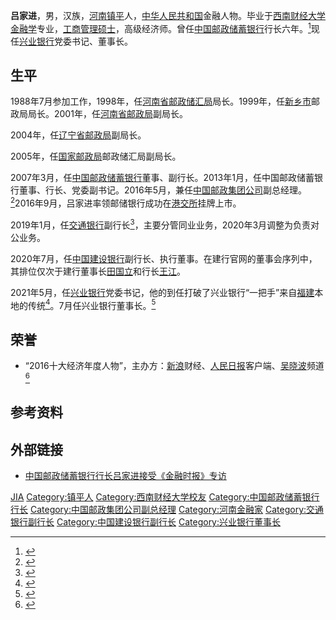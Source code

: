 {{Otheruses|other=名为吕家进的其他人物|吕家进}}

'''吕家进'''{{BD|1968年|9月}}，男，汉族，[[河南|河南]][[镇平|镇平]]人，[[中华人民共和国|中华人民共和国]]金融人物。毕业于[[西南财经大学|西南财经大学]][[金融学|金融学]]专业，[[工商管理硕士|工商管理硕士]]，高级经济师。曾任[[中国邮政储蓄银行|中国邮政储蓄银行]]行长六年。<ref >{{cite web |url=http://biz.finance.sina.com.cn/person/view/vPreview.php?pid=14032 |language= |title=吕家进 |publisher=新浪财经 |date= |accessdate=2016-09 |archive-date=2017-07-08 |archive-url=https://web.archive.org/web/20170708135825/http://biz.finance.sina.com.cn/person/view/vPreview.php?pid=14032 |dead-url=no }}</ref>现任[[兴业银行|兴业银行]]党委书记、董事长。

== 生平 ==
1988年7月参加工作，1998年，任[[河南省邮政储汇局|河南省邮政储汇局]]局长。1999年，任[[新乡市|新乡市]]邮政局局长。2001年，任[[河南省邮政局|河南省邮政局]]副局长。

2004年，任[[辽宁省邮政局|辽宁省邮政局]]副局长。

2005年，任[[国家邮政局|国家邮政局]]邮政储汇局副局长。

2007年3月，任[[中国邮政储蓄银行|中国邮政储蓄银行]]董事、副行长。2013年1月，任中国邮政储蓄银行董事、行长、党委副书记。2016年5月，兼任[[中国邮政集团公司|中国邮政集团公司]]副总经理。<ref >{{cite web |url=http://www.chinapostnews.com.cn/html1/report/16066/531-1.htm |language= |title=吕家进任集团公司副总经理、党组成员 |publisher=中国邮政 |date=2016-06-01 |accessdate= |archive-url=https://web.archive.org/web/20161001211704/http://www.chinapostnews.com.cn/html1/report/16066/531-1.htm |archive-date=2016-10-01 |dead-url=yes }}</ref>2016年9月，吕家进率领邮储银行成功在[[港交所|港交所]]挂牌上市。

2019年1月，任[[交通银行|交通银行]]副行长<ref>{{Cite web|title=吕家进任交通银行党委委员 曾任邮储银行行长 _中国经济网——国家经济门户|url=http://finance.ce.cn/bank12/scroll/201901/05/t20190105_31186011.shtml|work=finance.ce.cn|accessdate=2019-03-14}}</ref>，主要分管同业业务，2020年3月调整为负责对公业务。

2020年7月，任[[中国建设银行|中国建设银行]]副行长、执行董事。在建行官网的董事会序列中，其排位仅次于建行董事长[[田国立|田国立]]和行长[[王江|王江]]。

2021年5月，任[[兴业银行|兴业银行]]党委书记，他的到任打破了兴业银行“一把手”来自[[福建|福建]]本地的传统<ref>{{Cite web|title=吕家进任兴业银行党委书记|url=https://finance.sina.com.cn/money/bank/gsdt/2021-05-12/doc-ikmyaawc4852862.shtml|access-date=2021-06-04|date=2021-05-12|last=|work=新浪财经综合|archive-date=2021-06-04|archive-url=https://web.archive.org/web/20210604084153/https://finance.sina.com.cn/money/bank/gsdt/2021-05-12/doc-ikmyaawc4852862.shtml|dead-url=no}}</ref>。7月任兴业银行董事长。<ref>{{Cite web|title=兴业银行：吕家进就任董事、董事长_中国经济网——国家经济门户|url=http://finance.ce.cn/stock/gsgdbd/202107/27/t20210727_36755127.shtml|access-date=2021-07-27|work=finance.ce.cn|archive-date=2021-08-13|archive-url=https://web.archive.org/web/20210813201232/http://finance.ce.cn/stock/gsgdbd/202107/27/t20210727_36755127.shtml|dead-url=no}}</ref>

== 荣誉 ==
*“2016十大经济年度人物”，主办方：[[新浪|新浪]]财经、[[人民日报|人民日报]]客户端、[[吴晓波|吴晓波]]频道<ref >{{cite web |url=http://www.3news.cn/news/guonei/2017/0111/185033.html |language= |title=2016十大经济年度人物隆重揭晓 董明珠吴小晖等荣登榜单 |publisher=新浪 |date=2017-01-11 |accessdate= |archive-date=2020-01-24 |archive-url=https://web.archive.org/web/20200124144315/http://www.3news.cn/news/guonei/2017/0111/185033.html |dead-url=no }}</ref>

== 参考资料 ==
{{reflist}}

== 外部链接 ==
* [http://mt.sohu.com/20160417/n444610297.shtml 中国邮政储蓄银行行长吕家进接受《金融时报》专访]{{Wayback|url=http://mt.sohu.com/20160417/n444610297.shtml |date=20170222072249 }}

{{start box}}
{{s-before|[[高建平_(1959年)|高建平]]}}
{{s-title|[[兴业银行|兴业银行]]董事长|2021年7月－}}
{{s-inc}}
{{s-before|[[陶礼明|陶礼明]]}}
{{s-title|[[中国邮政储蓄银行|中国邮政储蓄银行]]行长|2013年1月－2019年1月}}
{{s-after|[[郭新双|郭新双]]}}
{{end box}}
{{Authority control}}
{{DEFAULTSORT:L吕}}
[[Category:吕姓|JIA]]
[[Category:镇平人|Category:镇平人]]
[[Category:西南财经大学校友|Category:西南财经大学校友]]
[[Category:中国邮政储蓄银行行长|Category:中国邮政储蓄银行行长]]
[[Category:中国邮政集团公司副总经理|Category:中国邮政集团公司副总经理]]
[[Category:河南金融家|Category:河南金融家]]
[[Category:交通银行副行长|Category:交通银行副行长]]
[[Category:中国建设银行副行长|Category:中国建设银行副行长]]
[[Category:兴业银行董事长|Category:兴业银行董事长]]